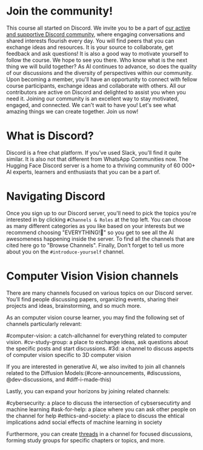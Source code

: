 # Join the community!

This course all started on Discord. We invite you to be a part of [our active and supportive Discord community](http://hf.co/join/discord), where engaging conversations and shared interests flourish every day. You will find peers that you can exchange ideas and resources. It is your source to collaborate, get feedback and ask questions! 
It is also a good way to motivate yourself to follow the course. We hope to see you there. Who know what is the next thing we will build together? As AI continues to advance, so does the quality of our discussions and the diversity of perspectives within our community. Upon becoming a member, you'll have an opportunity to connect with fellow course participants, exchange ideas and collaborate with others.
All our contributors are active on Discord and delighted to assist you when you need it. Joining our community is an excellent way to stay motivated, engaged, and connected. We can't wait to have you! Let's see what amazing things we can create together. Join us now!


# What is Discord?

Discord is a free chat platform. If you’ve used Slack, you’ll find it quite similar.  It is also not that different from WhatsApp Communities now. The Hugging Face Discord server is a home to a thriving community of 60 000+ AI experts, learners and enthusiasts that you can be a part of.

# Navigating Discord
Once you sign up to our Discord server, you'll need to pick the topics you're interested in by clicking `#Channels & Roles` at the top left. You can choose as many different categories as you like based on your interests but we recommend choosing "EVERYTHING!🚀" so you get to see all the AI awesomeness happening inside the server. To find all the channels that are cited here go to "Browse Channels". Finally, Don't forget to tell us more about you on the `#introduce-yourself` channel.

# Computer Vision Vision channels
There are many channels focused on various topics on our Discord server. You’ll find people discussing papers, organizing events, sharing their projects and ideas, brainstorming, and so much more.

As an computer vision course learner, you may find the following set of channels particularly relevant:

#computer-vision: a catch-allchannel for everything related to computer vision.
#cv-study-group: a place to exchange ideas, ask questions about the specific posts and start discussions.
#3d: a channel to discuss aspects of computer vision specific to 3D computer vision

If you are interested in generative AI, we also invited to join all channels related to the Diffusion Models:(#core-announcements, #discussions, @dev-discussions, and #diff-i-made-this)

Lastly, you can expand your horizons by joining related channels: 

#cybersecurity: a place to discuss the intersection of cybsersecutirty and machine learning
#ask-for-help: a place where you can ask other people on the channel for help
#ethics-and-society: a place to discuss the ehtical implications adnd social effects of machine learning in society 

Furthermore, you can create [threads](https://support.discord.com/hc/en-us/articles/4403205878423-Threads-FAQ#h_01FDGC4JW2D665Y230KPKWQZPN) in a channel for focused discussions, forming study groups for specific chapters or topics, and more.

